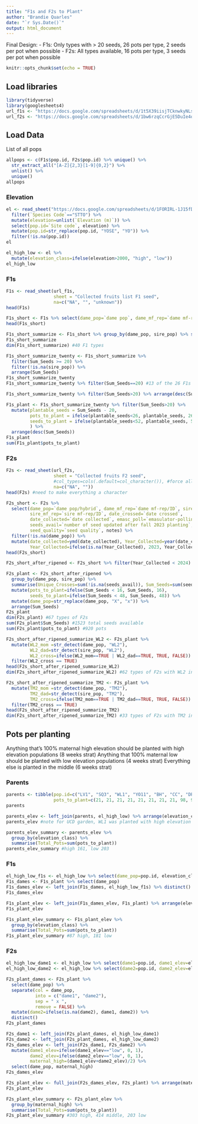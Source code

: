 ```yaml
---
title: "F1s and F2s to Plant"
author: "Brandie Quarles"
date: "`r Sys.Date()`"
output: html_document
---
```

Final Design:
-   F1s: Only types with > 20 seeds, 26 pots per type, 2 seeds per pot when possible
-   F2s: All types available, 16 pots per type, 3 seeds per pot when possible 

```r
knitr::opts_chunk$set(echo = TRUE)
```

## Load libraries
```r
library(tidyverse)
library(googlesheets4)
url_f1s <- "https://docs.google.com/spreadsheets/d/1t5X39iisjTCknwkyNLs8Q7bmiKYkmkWtPZbpj3Ce4N8/edit#gid=709784644"
url_f2s <- "https://docs.google.com/spreadsheets/d/1bw6rzqCcrGjE5DuIe4oxC_GMPKG66nHHNyT_iY5umBQ/edit#gid=729112464"
```

## Load Data

List of all pops
```r
allpops <- c(F1s$pop.id, F2s$pop.id) %>% unique() %>%
  str_extract_all("[A-Z]{2,3}[1-9]{0,2}") %>%
  unlist() %>%
  unique()
allpops
```

### Elevation
```r
el <- read_sheet("https://docs.google.com/spreadsheets/d/1FORIRL-1J15fD5iPqVyv_EWbc6uhV83-NL8SsjJL0Hw/edit#gid=0") %>% 
  filter(`Species Code`=="STTO") %>%
  mutate(elevation=unlist(`Elevation (m)`)) %>%
  select(pop.id=`Site code`, elevation) %>%
  mutate(pop.id=str_replace(pop.id, "YOSE", "YO")) %>% 
  filter(!is.na(pop.id))
el

el_high_low <- el %>% 
  mutate(elevation_class=ifelse(elevation>2000, "high", "low"))
el_high_low
```

### F1s
```r
F1s <- read_sheet(url_f1s,
                  sheet = "Collected fruits list F1 seed",
                  na=c("NA", "", "unknown")) 
head(F1s)

F1s_short <- F1s %>% select(dame_pop=`dame pop`, dame_mf_rep=`dame mf-rep`, sire_pop=`sire pop`, sire_mf_rep=`sire mf-rep`, date_crossed=`date crossed`, date_collected=`date collected`, seeds_avail=`number of seed updated after fall 2023 planting`, seed_quality=`seed quality`, notes)
head(F1s_short)

F1s_short_summarize <- F1s_short %>% group_by(dame_pop, sire_pop) %>% summarise(Sum_Seeds=sum(seeds_avail))
F1s_short_summarize
dim(F1s_short_summarize) #40 F1 types

F1s_short_summarize_twenty <- F1s_short_summarize %>% 
  filter(Sum_Seeds >= 20) %>%
  filter(!is.na(sire_pop)) %>% 
  arrange(Sum_Seeds)
F1s_short_summarize_twenty
F1s_short_summarize_twenty %>% filter(Sum_Seeds==20) #13 of the 26 F1s with at least 20 seeds only have 20 seeds 

F1s_short_summarize_twenty %>% filter(Sum_Seeds>20) %>% arrange(desc(Sum_Seeds))

F1s_plant <- F1s_short_summarize_twenty %>% filter(Sum_Seeds>20) %>% 
  mutate(plantable_seeds = Sum_Seeds - 20,
         pots_to_plant = ifelse(plantable_seeds<26, plantable_seeds, 26),
         seeds_to_plant = ifelse(plantable_seeds<52, plantable_seeds, 52)
         ) %>% 
  arrange(desc(Sum_Seeds))
F1s_plant
sum(F1s_plant$pots_to_plant)
```

### F2s
```r
F2s <- read_sheet(url_f2s,
                  sheet = "Collected fruits F2 seed",
                  #col_types=cols(.default=col_character()), #force all columns to be character
                  na=c("NA", "")) 
head(F2s) #need to make everything a character 

F2s_short <- F2s %>% 
  select(dame_pop=`dame pop/hybrid`, dame_mf_rep=`dame mf-rep/ID`, sire_pop=`sire pop/hybrid`,
         sire_mf_rep=`sire mf-rep/ID`, date_crossed=`date crossed`, 
         date_collected=`date collected`, emasc_poll=`emasulator-pollinator`, 
         seeds_avail=`number of seed updated after fall 2023 planting`, 
         seed_quality=`seed quality`, notes) %>% 
  filter(!is.na(dame_pop)) %>% 
  mutate(date_collected=ymd(date_collected), Year_Collected=year(date_collected),
         Year_Collected=ifelse(is.na(Year_Collected), 2023, Year_Collected))
head(F2s_short)

F2s_short_after_ripened <- F2s_short %>% filter(Year_Collected < 2024)

F2s_plant <- F2s_short_after_ripened %>% 
  group_by(dame_pop, sire_pop) %>% 
  summarise(Unique_Crosses=sum(!is.na(seeds_avail)), Sum_Seeds=sum(seeds_avail)) %>% 
  mutate(pots_to_plant=ifelse(Sum_Seeds < 16, Sum_Seeds, 16),
         seeds_to_plant=ifelse(Sum_Seeds < 48, Sum_Seeds, 48)) %>% 
  mutate(dame_pop=str_replace(dame_pop, "X", "x")) %>% 
  arrange(Sum_Seeds) 
F2s_plant
dim(F2s_plant) #67 types of F2s
sum(F2s_plant$Sum_Seeds) #1523 total seeds available
sum(F2s_plant$pots_to_plant) #920 pots 

F2s_short_after_ripened_summarize_WL2 <- F2s_plant %>% 
  mutate(WL2_mom =str_detect(dame_pop, "WL2"), 
         WL2_dad=str_detect(sire_pop, "WL2"), 
         WL2_cross=ifelse(WL2_mom==TRUE | WL2_dad==TRUE, TRUE, FALSE)) %>% 
  filter(WL2_cross == TRUE)
head(F2s_short_after_ripened_summarize_WL2)
dim(F2s_short_after_ripened_summarize_WL2) #62 types of F2s with WL2 involved 

F2s_short_after_ripened_summarize_TM2 <- F2s_plant %>% 
  mutate(TM2_mom =str_detect(dame_pop, "TM2"), 
         TM2_dad=str_detect(sire_pop, "TM2"), 
         TM2_cross=ifelse(TM2_mom==TRUE | TM2_dad==TRUE, TRUE, FALSE)) %>% 
  filter(TM2_cross == TRUE)
head(F2s_short_after_ripened_summarize_TM2)
dim(F2s_short_after_ripened_summarize_TM2) #33 types of F2s with TM2 involved
```

## Pots per planting 
Anything that’s 100% maternal high elevation should be planted with high elevation populations (8 weeks strat) 
Anything that 100% maternal low should be planted with low elevation populations (4 weeks strat) 
Everything else is planted in the middle (6 weeks strat)

### Parents
```r
parents <- tibble(pop.id=c("LV1", "SQ3", "WL1", "YO11", "BH", "CC", "DPR", "WV", "TM2", "WL2"), 
                  pots_to_plant=c(21, 21, 21, 21, 21, 21, 21, 21, 98, 98))
parents

parents_elev <- left_join(parents, el_high_low) %>% arrange(elevation_class)
parents_elev #note for UCD garden, WL1 was planted with high elevation pops 

parents_elev_summary <- parents_elev %>% 
  group_by(elevation_class) %>% 
  summarise(Total_Pots=sum(pots_to_plant))
parents_elev_summary #high 161, low 203
```

### F1s 
```r
el_high_low_f1s <- el_high_low %>% select(dame_pop=pop.id, elevation_class)
F1s_dames <- F1s_plant %>% select(dame_pop)
F1s_dames_elev <- left_join(F1s_dames, el_high_low_f1s) %>% distinct()
F1s_dames_elev

F1s_plant_elev <- left_join(F1s_dames_elev, F1s_plant) %>% arrange(elevation_class)
F1s_plant_elev

F1s_plant_elev_summary <- F1s_plant_elev %>% 
  group_by(elevation_class) %>% 
  summarise(Total_Pots=sum(pots_to_plant))
F1s_plant_elev_summary #87 high, 181 low 
```

### F2s
```r
el_high_low_dame1 <- el_high_low %>% select(dame1=pop.id, dame1_elev=elevation_class)
el_high_low_dame2 <- el_high_low %>% select(dame2=pop.id, dame2_elev=elevation_class)

F2s_plant_dames <- F2s_plant %>% 
  select(dame_pop) %>% 
  separate(col = dame_pop,
           into = c("dame1", "dame2"),
           sep = " x ",
           remove = FALSE) %>% 
  mutate(dame2=ifelse(is.na(dame2), dame1, dame2)) %>% 
  distinct()
F2s_plant_dames

F2s_dame1 <- left_join(F2s_plant_dames, el_high_low_dame1)
F2s_dame2 <- left_join(F2s_plant_dames, el_high_low_dame2)
F2s_dames_elev <- left_join(F2s_dame1, F2s_dame2) %>% 
  mutate(dame1_elev=ifelse(dame1_elev=="low", 0, 1),
         dame2_elev=ifelse(dame2_elev=="low", 0, 1),
         maternal_high=(dame1_elev+dame2_elev)/2) %>% 
  select(dame_pop, maternal_high)
F2s_dames_elev

F2s_plant_elev <- full_join(F2s_dames_elev, F2s_plant) %>% arrange(maternal_high)
F2s_plant_elev

F2s_plant_elev_summary <- F2s_plant_elev %>% 
  group_by(maternal_high) %>% 
  summarise(Total_Pots=sum(pots_to_plant))
F2s_plant_elev_summary #303 high, 414 middle, 203 low 
```

